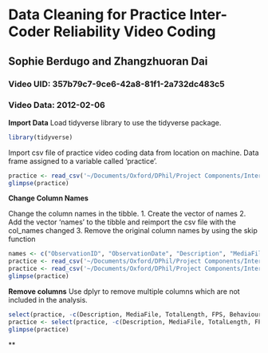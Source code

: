 # Data Cleaning for Practice Inter-Coder Reliability Video Coding
## Sophie Berdugo and Zhangzhuoran Dai 
### Video UID: 357b79c7-9ce6-42a8-81f1-2a732dc483c5
### Video Data: 2012-02-06

**Import Data**
Load tidyverse library to use the tidyverse package.

```r
library(tidyverse)
```

Import csv file of practice video coding data from location on machine. Data frame assigned to a variable called 'practice'.

``` r
practice <- read_csv('~/Documents/Oxford/DPhil/Project Components/Inter-Coder Reliability/R Projects/Zhangzhuoran Dai/Training Data/practice footage.csv')
glimpse(practice)
```

**Change Column Names**

Change the column names in the tibble. 
1. Create the vector of names 
2. Add the vector 'names' to the tibble and reimport the csv file with the col_names changed
3. Remove the original column names by using the skip function

``` r
names <- c("ObservationID", "ObservationDate", "Description", "MediaFile", "TotalLength", "FPS", "Subject", "Behaviour", "BehaviouralCategory", "Modifiers", "BehaviourType", "Start", "Stop", "Duration", "CommentStart", "CommentStop")
practice <- read_csv('~/Documents/Oxford/DPhil/Project Components/Inter-Coder Reliability/R Projects/Zhangzhuoran Dai/Training Data/practice footage.csv', col_names = names)
practice <- read_csv('~/Documents/Oxford/DPhil/Project Components/Inter-Coder Reliability/R Projects/Zhangzhuoran Dai/Training Data/practice footage.csv', col_names = names, skip = 1)
glimpse(practice)
```

**Remove columns**
Use dplyr to remove multiple columns which are not included in the analysis.

``` r
select(practice, -c(Description, MediaFile, TotalLength, FPS, BehaviouralCategory, CommentStart, CommentStop))
practice <- select(practice, -c(Description, MediaFile, TotalLength, FPS, BehaviouralCategory, CommentStart, CommentStop))
glimpse(practice)
```

**
